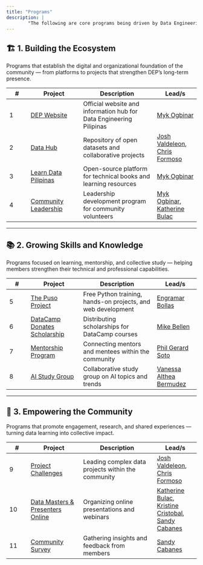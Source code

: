 ```yaml
---
title: "Programs"
description: |
        "The following are core programs being driven by Data Engineering Pilipinas to push its mission."
---
```


## 🏗️ 1. Building the Ecosystem  
Programs that establish the digital and organizational foundation of the community — from platforms to projects that strengthen DEP’s long-term presence.

| #  | Project | Description | Lead/s |
|----|----------|--------------|--------|
| 1  | [DEP Website](https://dataengineering.ph/) | Official website and information hub for Data Engineering Pilipinas | [Myk Ogbinar](https://www.linkedin.com/in/ogbinar/) |
| 2  | [Data Hub](https://github.com/dataengineeringpilipinas/datahub) | Repository of open datasets and collaborative projects | [Josh Valdeleon](https://www.linkedin.com/in/josh-valdeleon/), [Chris Formoso](https://www.linkedin.com/in/chris-formoso/) |
| 3  | [Learn Data Pilipinas](https://learndata.ph/) | Open-source platform for technical books and learning resources | [Myk Ogbinar](https://www.linkedin.com/in/ogbinar/) |
| 4  | [Community Leadership](https://docs.google.com/forms/d/e/1FAIpQLSdegMDXcjSdirb2vg40LrCXIGXGJUZuMhSLOIF5e03wlvHEQw/viewform) | Leadership development program for community volunteers | [Myk Ogbinar](https://www.linkedin.com/in/ogbinar/), [Katherine Bulac](https://www.linkedin.com/in/katherinebulac/) |

---

## 📚 2. Growing Skills and Knowledge  
Programs focused on learning, mentorship, and collective study — helping members strengthen their technical and professional capabilities.

| #  | Project | Description | Lead/s |
|----|----------|--------------|--------|
| 5  | [The Puso Project](https://www.thepusoproject.ph/) | Free Python training, hands-on projects, and web development | [Engramar Bollas](https://www.linkedin.com/in/engramarbollas/) |
| 6  | [DataCamp Donates Scholarship](index.qmd#official-datacamp-donates-partner) | Distributing scholarships for DataCamp courses | [Mike Bellen](https://www.linkedin.com/in/mikebellen/) |
| 7  | [Mentorship Program](community.qmd#mentoring-program-2024) | Connecting mentors and mentees within the community | [Phil Gerard Soto](https://www.linkedin.com/in/philgerardsoto/) |
| 8  | [AI Study Group](https://m.me/ch/Abak0pTtr5t_-dqk/) | Collaborative study group on AI topics and trends | [Vanessa Althea Bermudez](https://www.linkedin.com/in/vaniebermudez/) |

---

## 💬 3. Empowering the Community  
Programs that promote engagement, research, and shared experiences — turning data learning into collective impact.

| #  | Project | Description | Lead/s |
|----|----------|--------------|--------|
| 9  | [Project Challenges](community.qmd#official-datacamp-donates-partner) | Leading complex data projects within the community | [Josh Valdeleon](https://www.linkedin.com/in/josh-valdeleon/), [Chris Formoso](https://www.linkedin.com/in/chris-formoso/) |
| 10 | [Data Masters & Presenters Online](https://m.me/ch/AbYHrfjvGi3qao7m/) | Organizing online presentations and webinars | [Katherine Bulac](https://www.linkedin.com/in/katherinebulac/), [Kristine Cristobal](https://www.linkedin.com/in/kristine-cristobal-71507113/), [Sandy Cabanes](https://www.linkedin.com/in/sandygcabanes) |
| 11 | [Community Survey](https://public.tableau.com/app/profile/sandy.g.cabanes/viz/survey0309/Home) | Gathering insights and feedback from members | [Sandy Cabanes](https://www.linkedin.com/in/sandygcabanes) |
